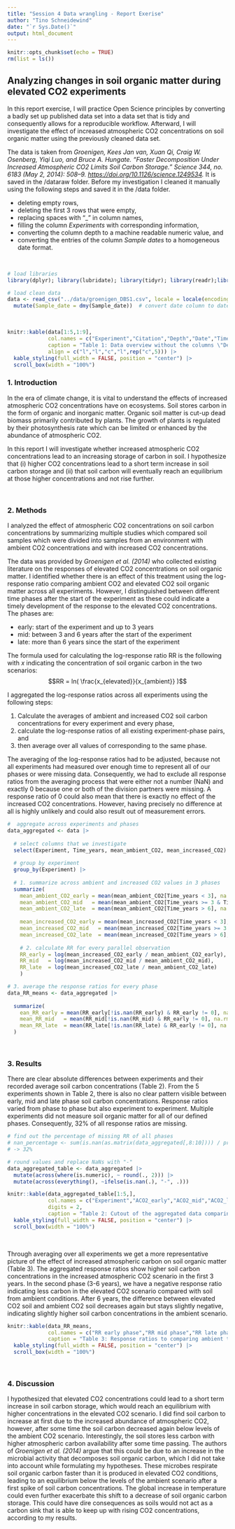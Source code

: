 ```yaml
---
title: "Session 4 Data wrangling - Report Exerise"
author: "Tino Schneidewind"
date: "`r Sys.Date()`"
output: html_document
---
```


```r
knitr::opts_chunk$set(echo = TRUE)
rm(list = ls())
```

## Analyzing changes in soil organic matter during elevated CO2 experiments
 
In this report exercise, I will practice Open Science principles by converting a badly set up published data set into a data set that is tidy and consequently allows for a reproducible workflow. Afterward, I will investigate the effect of increased atmospheric CO2 concentrations on soil organic matter using the previously cleaned data set.

The data is taken from *Groenigen, Kees Jan van, Xuan Qi, Craig W. Osenberg, Yiqi Luo, and Bruce A. Hungate. “Faster Decomposition Under Increased Atmospheric CO2 Limits Soil Carbon Storage.” Science 344, no. 6183 (May 2, 2014): 508–9. [https://doi.org/10.1126/science.1249534](https://doi.org/10.1126/science.1249534).* It is saved in the /dataraw folder. Before my investigation I cleaned it manually using the following steps and saved it in the /data folder.

* deleting empty rows,
* deleting the first 3 rows that were empty,
* replacing spaces with "_" in column names, 
* filling the column *Experiments* with corresponding information,
* converting the column depth to a machine readable numeric value, and
* converting the entries of the column *Sample dates* to a homogeneous date format.

<br>

```r
# load libraries
library(dplyr); library(lubridate); library(tidyr); library(readr);library(kableExtra);library(ggplot2)

# load clean data
data <- read_csv("../data/groenigen_DBS1.csv", locale = locale(encoding = "UTF-8"))[,1:11]|>
  mutate(Sample_date = dmy(Sample_date))  # convert date column to date class
```

<br>

```r
knitr::kable(data[1:5,1:9], 
             col.names = c("Experiment","Citation","Depth","Date","Time","AmbientCO2","IncreasedCO2", "nAmbient", "nIncreased"),
             caption = "Table 1: Data overview without the columns \"Descriptions\" and \"Value treatment\".", 
             align = c("l","l","c","l",rep("c",5))) |>
  kable_styling(full_width = FALSE, position = "center") |>
  scroll_box(width = "100%")
```

### 1. Introduction
In the era of climate change, it is vital to understand the effects of increased atmospheric CO2 concentrations have on ecosystems. Soil stores carbon in the form of organic and inorganic matter. Organic soil matter is cut-up dead biomass primarily contributed by plants. The growth of plants is regulated by their photosynthesis rate which can be limited or enhanced by the abundance of atmospheric CO2. 

In this report I will investigate whether increased atmospheric CO2 concentrations lead to an increasing storage of carbon in soil. I hypothesize that (i) higher CO2 concentrations lead to a short term increase in soil carbon storage and (ii) that soil carbon will eventually reach an equilibrium at those higher concentrations and not rise further.  

<br>

### 2. Methods
I analyzed the effect of atmospheric CO2 concentrations on soil carbon concentrations by summarizing multiple studies which compared soil samples which were divided into samples from an environment with ambient CO2 concentrations and with increased CO2 concentrations.

The data was provided by *Groenigen et al. (2014)* who collected existing literature on the responses of elevated CO2 concentrations on soil organic matter. I identified whether there is an effect of this treatment using the log-response ratio comparing ambient CO2 and elevated CO2 soil organic matter across all experiments. However, I distinguished between different time phases after the start of the experiment as these could indicate a timely development of the response to the elevated CO2 concentrations. The phases are:

* early: start of the experiment and up to 3 years
* mid: between 3 and 6 years after the start of the experiment
* late: more than 6 years since the start of the experiment

The formula used for calculating the log-response ratio RR is the following with $x$ indicating the concentration of soil organic carbon in the two scenarios:
$$RR = ln( \frac{x_{elevated}}{x_{ambient}} )$$


I aggregated the log-response ratios across all experiments using the following steps:

1. Calculate the averages of ambient and increased CO2 soil carbon concentrations for every experiment and every phase,
2. calculate the log-response ratios of all existing experiment-phase pairs, and
3. then average over all values of corresponding to the same phase.
 
 
The averaging of the log-response ratios had to be adjusted, because not all experiments had measured over enough time to represent all of our phases or were missing data. Consequently, we had to exclude all response ratios from the averaging process that were either not a number (NaN) and exactly 0 because one or both of the division partners were missing. A response ratio of 0 could also mean that there is exactly no effect of the increased CO2 concentrations. However, having precisely no difference at all is highly unlikely and could also result out of measurement errors.
<br>

```r
#  aggregate across experiments and phases
data_aggregated <- data |> 
  
  # select columns that we investigate
  select(Experiment, Time_years, mean_ambient_CO2, mean_increased_CO2) |>
  
  # group by experiment
  group_by(Experiment) |>
  
  # 1. summarize across ambient and increased CO2 values in 3 phases
  summarize(
    mean_ambient_CO2_early = mean(mean_ambient_CO2[Time_years < 3], na.rm = T),                        # early
    mean_ambient_CO2_mid   = mean(mean_ambient_CO2[Time_years >= 3 & Time_years <= 6], na.rm = T),     # mid
    mean_ambient_CO2_late  = mean(mean_ambient_CO2[Time_years > 6], na.rm = T),                        # late
    
    mean_increased_CO2_early = mean(mean_increased_CO2[Time_years < 3], na.rm = T),                    # early
    mean_increased_CO2_mid   = mean(mean_increased_CO2[Time_years >= 3 & Time_years <= 6], na.rm = T), # mid
    mean_increased_CO2_late  = mean(mean_increased_CO2[Time_years > 6], na.rm = T),                    # late
    
    # 2. calculate RR for every parallel observation 
    RR_early = log(mean_increased_CO2_early / mean_ambient_CO2_early),   # early
    RR_mid   = log(mean_increased_CO2_mid / mean_ambient_CO2_mid),       # mid
    RR_late  = log(mean_increased_CO2_late / mean_ambient_CO2_late)      # late
    )

# 3. average the response ratios for every phase
data_RR_means <- data_aggregated |>
  
  summarize(
    ean_RR_early = mean(RR_early[!is.nan(RR_early) & RR_early != 0], na.rm = T),         # early
    mean_RR_mid   = mean(RR_mid[!is.nan(RR_mid) & RR_early != 0], na.rm = T),            # mid
    mean_RR_late  = mean(RR_late[!is.nan(RR_late) & RR_early != 0], na.rm = T)           # late
  )
```


<br>

### 3. Results

There are clear absolute differences between experiments and their recorded average soil carbon concentrations (Table 2). From the 5 experiments shown in Table 2, there is also no clear pattern visible between early, mid and late phase soil carbon concentrations. Response ratios varied from phase to phase but also experiment to experiment. Multiple experiments did not measure soil organic matter for all of our defined phases. Consequently, 32% of all response ratios are missing. 

```r
# find out the percentage of missing RR of all phases
# nan_percentage <- sum(is.nan(as.matrix(data_aggregated[,8:10]))) / prod(dim(data_aggregated[,8:10])) * 100
# -> 32%

# round values and replace NaNs with "-"
data_aggregated_table <- data_aggregated |>
  mutate(across(where(is.numeric), ~ round(., 2))) |>
  mutate(across(everything(), ~ifelse(is.nan(.), "-", .)))

knitr::kable(data_aggregated_table[1:5,],  
             col.names = c("Experiment","ACO2_early","ACO2_mid","ACO2_late","ICO2_early","ICO2_mid","ICO2_late", "RR_early", "RR_mid", "RR_late"), 
             digits = 2, 
             caption = "Table 2: Cutout of the aggregated data comparing ambient CO2 concentrations (ACO2) and increased CO2 concentrations (ICO2) and their response ratios (RR) in three phases.") |>
  kable_styling(full_width = FALSE, position = "center") |>
  scroll_box(width = "100%")

```


<br>

Through averaging over all experiments we get a more representative picture of the effect of increased atmospheric carbon on soil organic matter (Table 3). The aggregated response ratios show higher soil carbon concentrations in the increased atmospheric CO2 scenario in the first 3 years. In the second phase (3-6 years), we have a negative response ratio indicating less carbon in the elevated CO2 scenario compared with soil from ambient conditions. After 6 years, the difference between elevated CO2 soil and ambient CO2 soil decreases again but stays slightly negative, indicating slightly higher soil carbon concentrations in the ambient scenario.

```r
knitr::kable(data_RR_means,  
             col.names = c("RR early phase","RR mid phase","RR late phase"), digits = 4,
             caption = "Table 3: Response ratios to comparing ambient to increased CO2 concentrations.")  |>
  kable_styling(full_width = FALSE, position = "center") |>
  scroll_box(width = "100%")

```






<br>

### 4. Discussion
I hypothesized that elevated CO2 concentrations could lead to a short term increase in soil carbon storage, which would reach an equilibrium with higher concentrations in the elevated CO2 scenario. I did find soil carbon to increase at first due to the increased abundance of atmospheric CO2, however, after some time the soil carbon decreased again below levels of the ambient CO2 scenario. Interestingly, the soil stores less carbon with higher atmospheric carbon availability after some time passing. The authors of *Groenigen et al. (2014)* argue that this could be due to an increase in the microbial activity that decomposes soil organic carbon, which I did not take into account while formulating my hypotheses. These microbes respirate soil organic carbon faster than it is produced in elevated CO2 conditions, leading to an equilibrium below the levels of the ambient scenario after a first spike of soil carbon concentrations. The global increase in temperature could even further exacerbate this shift to a decrease of soil organic carbon storage. This could have dire consequences as soils would not act as a carbon sink that is able to keep up with rising CO2 concentrations, according to my results.

<br>
